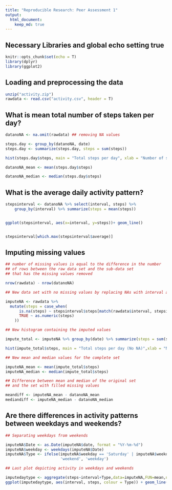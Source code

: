```yaml
---
title: "Reproducible Research: Peer Assessment 1"
output: 
  html_document:
    keep_md: true
---
```

## Necessary Libraries and global echo setting true

```r
knitr::opts_chunk$set(echo = T)
library(dplyr)
library(ggplot2)
```

## Loading and preprocessing the data

```r
unzip("activity.zip")
rawdata <- read.csv("activity.csv", header = T)
```

## What is mean total number of steps taken per day?

```r

datanoNA <- na.omit(rawdata) ## removing NA values

steps.day <- group_by(datanoNA, date)
steps.day <- summarize(steps.day, steps = sum(steps))

hist(steps.day$steps, main = "Total steps per day", xlab = "Number of steps", breaks = 20, col = "red")

datanoNA_mean <- mean(steps.day$steps)

datanoNA_median <- median(steps.day$steps)
```

## What is the average daily activity pattern?

```r

stepsinterval <- datanoNA %>% select(interval, steps) %>% 
    group_by(interval) %>% summarize(steps = mean(steps))


ggplot(stepsinterval, aes(x=interval, y=steps))+ geom_line()


stepsinterval[which.max(stepsinterval$average)]
```

## Imputing missing values

```r

## number of missing values is equal to the difference in the number 
## of rows between the raw data set and the sub-data set 
## that has the missing values removed

nrow(rawdata) - nrow(datanoNA)

## New data set with no missing values by replacing NAs with interval averages from other days

imputeNA <- rawdata %>%
  mutate(steps = case_when(
      is.na(steps) ~ stepsinterval$steps[match(rawdata$interval, stepsinterval$interval)],      
      TRUE ~ as.numeric(steps)
    ))

## New histogram containing the imputed values

impute_total <- imputeNA %>% group_by(date) %>% summarize(steps = sum(steps))

hist(impute_total$steps, main = "Total steps per day (No NA)",xlab = "Number of steps", breaks = 20, col = "blue")

## New mean and median values for the complete set

imputeNA_mean <- mean(impute_total$steps)
imputeNA_median <- median(impute_total$steps)

## Difference between mean and median of the original set 
## and the set with filled missing values

meandiff <- imputeNA_mean - datanoNA_mean
mediandiff <- imputeNA_median - datanoNA_median
```


## Are there differences in activity patterns between weekdays and weekends?

```r

## Separating weekdays from weekends

imputeNA$Date <- as.Date(imputeNA$date, format = "%Y-%m-%d")
imputeNA$weekday <- weekdays(imputeNA$Date)
imputeNA$Type <- ifelse(imputeNA$weekday == 'Saturday' | imputeNA$weekday == 'Sunday',
                        'weekend', 'weekday')

## Last plot depicting activity in weekdays and weekends

imputedaytype <- aggregate(steps~interval+Type,data=imputeNA,FUN=mean,na.action=na.omit)
ggplot(imputedaytype, aes(interval, steps, colour = Type)) + geom_line() + ggtitle("Weekday and Weekend graphs") + facet_grid(Type ~ .) 

```
